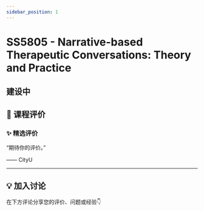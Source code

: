 ```yaml
---
sidebar_position: 1
---
```



# SS5805 - Narrative-based Therapeutic Conversations: Theory and Practice

## 建设中

## **💬 课程评价**

### ✨ **精选评价**
<div className={commentStyles.commentBox}>
    <p className={commentStyles.commentText}>
        “期待你的评价。”
    </p>
    <p className={commentStyles.commentAuthor}>—— CityU</p>
</div>

---

## **💡 加入讨论**

在下方评论分享您的评价、问题或经验👇
<Utterances />
